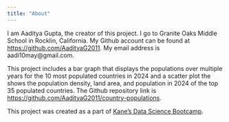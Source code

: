 ```yaml
---
title: "About"
---
```


I am Aaditya Gupta, the creator of this project. I go to Granite Oaks Middle School in Rocklin, California. My Github account can be found at [https://github.com/AadityaG2011](https://github.com/AadityaG2011). My email address is aadi10may@gmail.com.

This project includes a bar graph that displays the populations over multiple years for the 10 most populated countries in 2024 and a scatter plot the shows the population density, land area, and population in 2024 of the top 35 populated countries. The Github repository link is [https://github.com/AadityaG2011/country-populations](https://github.com/AadityaG2011/country-populations).

This project was created as a part of [Kane’s Data Science Bootcamp](https://bootcamp.davidkane.info/).
